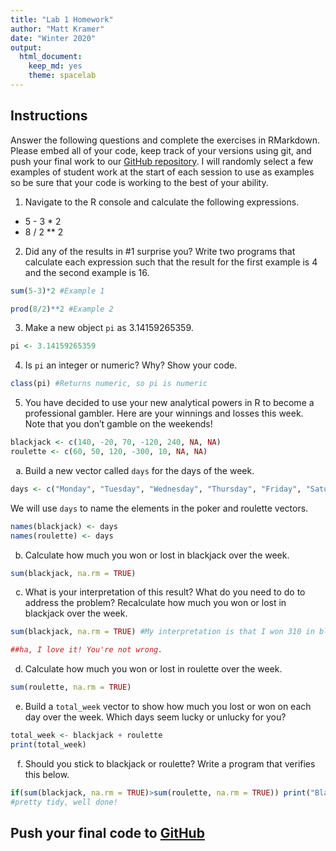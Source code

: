```yaml
---
title: "Lab 1 Homework"
author: "Matt Kramer"
date: "Winter 2020"
output:
  html_document: 
    keep_md: yes
    theme: spacelab
---
```


## Instructions
Answer the following questions and complete the exercises in RMarkdown. Please embed all of your code, keep track of your versions using git, and push your final work to our [GitHub repository](https://github.com/FRS417-DataScienceBiologists). I will randomly select a few examples of student work at the start of each session to use as examples so be sure that your code is working to the best of your ability.  

1. Navigate to the R console and calculate the following expressions.  
  + 5 - 3 * 2  
  + 8 / 2 ** 2  
  
2. Did any of the results in #1 surprise you? Write two programs that calculate each expression such that the result for the first example is 4 and the second example is 16.  
```r
sum(5-3)*2 #Example 1
```
```r
prod(8/2)**2 #Example 2
```

3. Make a new object `pi` as 3.14159265359.  
```r
pi <- 3.14159265359
```

4. Is `pi` an integer or numeric? Why? Show your code.  
```r
class(pi) #Returns numeric, so pi is numeric
```

5. You have decided to use your new analytical powers in R to become a professional gambler. Here are your winnings and losses this week. Note that you don't gamble on the weekends!  
```r
blackjack <- c(140, -20, 70, -120, 240, NA, NA)
roulette <- c(60, 50, 120, -300, 10, NA, NA)
```

a. Build a new vector called `days` for the days of the week. 
```r
days <- c("Monday", "Tuesday", "Wednesday", "Thursday", "Friday", "Saturday", "Sunday")
```


We will use `days` to name the elements in the poker and roulette vectors.
```r
names(blackjack) <- days
names(roulette) <- days
```

b. Calculate how much you won or lost in blackjack over the week.  
```r
sum(blackjack, na.rm = TRUE)
```


c. What is your interpretation of this result? What do you need to do to address the problem? Recalculate how much you won or lost in blackjack over the week.  
```r
sum(blackjack, na.rm = TRUE) #My interpretation is that I won 310 in blackjack over the course of the week. I probably need to go less often as my gambling problem is pretty bad if I'm going 5x a week.

##ha, I love it! You're not wrong.
```

d. Calculate how much you won or lost in roulette over the week.  
```r
sum(roulette, na.rm = TRUE)
```


e. Build a `total_week` vector to show how much you lost or won on each day over the week. Which days seem lucky or unlucky for you?
```r
total_week <- blackjack + roulette
print(total_week)
```


f. Should you stick to blackjack or roulette? Write a program that verifies this below. 
```r
if(sum(blackjack, na.rm = TRUE)>sum(roulette, na.rm = TRUE)) print("Blackjack")  else print("Roulette") #stick to Blackjack
#pretty tidy, well done!
```

## Push your final code to [GitHub](https://github.com/FRS417-DataScienceBiologists)

